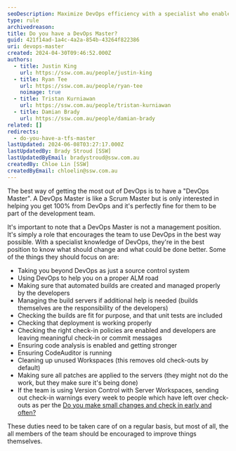 ```yaml
---
seoDescription: Maximize DevOps efficiency with a specialist who enables teams to achieve 100% productivity and optimize automated builds, deployments, and code analysis.
type: rule
archivedreason:
title: Do you have a DevOps Master?
guid: 421f14ad-1a4c-4a2a-854b-43264f822386
uri: devops-master
created: 2024-04-30T09:46:52.000Z
authors:
  - title: Justin King
    url: https://ssw.com.au/people/justin-king
  - title: Ryan Tee
    url: https://ssw.com.au/people/ryan-tee
    noimage: true
  - title: Tristan Kurniawan
    url: https://ssw.com.au/people/tristan-kurniawan
  - title: Damian Brady
    url: https://ssw.com.au/people/damian-brady
related: []
redirects:
  - do-you-have-a-tfs-master
lastUpdated: 2024-06-08T03:27:17.000Z
lastUpdatedBy: Brady Stroud [SSW]
lastUpdatedByEmail: bradystroud@ssw.com.au
createdBy: Chloe Lin [SSW]
createdByEmail: chloelin@ssw.com.au
---
```


The best way of getting the most out of DevOps is to have a "DevOps Master". A DevOps Master is like a Scrum Master but is only interested in helping you get 100% from DevOps and it's perfectly fine for them to be part of the development team.

It's important to note that a DevOps Master is not a management position. It's simply a role that encourages the team to use DevOps in the best way possible. With a specialist knowledge of DevOps, they're in the best position to know what should change and what could be done better.
Some of the things they should focus on are:

- Taking you beyond DevOps as just a source control system
- Using DevOps to help you on a proper ALM road
- Making sure that automated builds are created and managed properly by the developers
- Managing the build servers if additional help is needed (builds themselves are the responsibility of the developers)
- Checking the builds are fit for purpose, and that unit tests are included
- Checking that deployment is working properly
- Checking the right check-in policies are enabled and developers are leaving meaningful check-in or commit messages
- Ensuring code analysis is enabled and getting stronger
- Ensuring CodeAuditor is running
- Cleaning up unused Workspaces (this removes old check-outs by default)
- Making sure all patches are applied to the servers (they might not do the work, but they make sure it's being done)
- If the team is using Version Control with Server Workspaces, sending out check-in warnings every week to people which have left over check-outs as per the [Do you make small changes and check in early and often?](/check-in-before-lunch-and-dinner-do-you-work-in-small-chunks-check-in-after-completing-each-one)

These duties need to be taken care of on a regular basis, but most of all, the all members of the team should be encouraged to improve things themselves.
